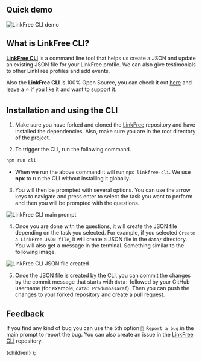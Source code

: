 
## Quick demo

![LinkFree CLI demo](https://user-images.githubusercontent.com/51878265/226284599-5702dfd2-0825-471f-a693-8a216c2d7cfe.gif)

## What is LinkFree CLI?

[**LinkFree CLI**](https://github.com/Pradumnasaraf/LinkFree-CLI) is a command line tool that helps us create a JSON and update an existing JSON file for your LinkFree profile. We can also give testimonials to other LinkFree profiles and add events.

Also the **LinkFree CLI** is 100% Open Source, you can check it out [here](https://github.com/Pradumnasaraf/LinkFree-CLI) and leave a ⭐ if you like it and want to support it.

## Installation and using the CLI

1. Make sure you have forked and cloned the [LinkFree](https://github.com/EddieHubCommunity/LinkFree) repository and have installed the dependencies. Also, make sure you are in the root directory of the project.

2. To trigger the CLI, run the following command.

```bash
npm run cli
```

- When we run the above command it will run `npx linkfree-cli`. We use **npx** to run the CLI without installing it globally.

3. You will then be prompted with several options. You can use the arrow keys to navigate and press enter to select the task you want to perform and then you will be prompted with the questions.

![LinkFree CLI main prompt](https://user-images.githubusercontent.com/51878265/220891756-10861090-e719-4687-b4fb-f7bef2826934.png)

4. Once you are done with the questions, it will create the JSON file depending on the task you selected. For example, if you selected `Create a LinkFree JSON file`, it will create a JSON file in the `data/` directory. You will also get a message in the terminal. Something similar to the following image.

![LinkFree CLI JSON file created](https://user-images.githubusercontent.com/51878265/220895327-ebb3a616-eedf-4497-9663-081064168d93.png)

5. Once the JSON file is created by the CLI, you can commit the changes by the commit message that starts with `data:` followed by your GitHub username (for example, `data: Pradumnasaraf`). Then you can push the changes to your forked repository and create a pull request.

## Feedback

If you find any kind of bug you can use the 5th option `🐛 Report a bug` in the main prompt to report the bug. You can also create an issue in the [LinkFree CLI](https://github.com/Pradumnasaraf/LinkFree-CLI/issues/new?assignees=&labels=bug&template=bug.yaml) repository.

  <DocsLayout title="Creating profile via LinkFree CLI">{children}</DocsLayout>
);
